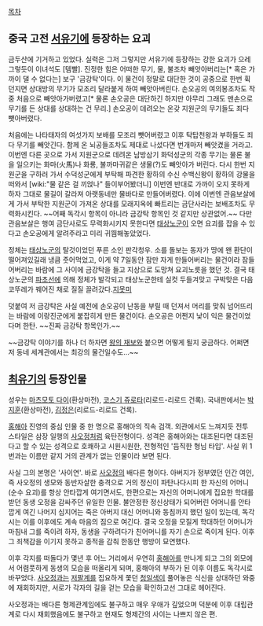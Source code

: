 [[목차]]
== 중국 고전 [[서유기]]에 등장하는 요괴 ==
금두산에 기거하고 있었다. 실력은 그저 그렇지만 서유기에 등장하는 강한 요괴가 으레 그렇듯이 이녀석도 [템빨]. 진정한 힘은 어떠한 무기, 물, 불조차 빼앗아버리는[* 혹은 가까이 댈 수 없다는] 보구 '금강탁'이다. 이 물건이 정말로 대단한 것이 공중으로 한번 휙 던지면 상대방의 무기가 모조리 달라붙게 하여 빼앗아버린다. 손오공의 여의봉조차도 작중 처음으로 빼앗아가버렸고[* 물론 손오공은 대단하긴 하지만 아무리 그래도 맨손으로 무기를 든 상대를 상대하는 건 무리.] 손오공이 데려오는 온갖 지원군의 무기들도 죄다 뺏아버렸다.

처음에는 나타태자의 여섯가지 보배를 모조리 뺏어버렸고 이후 탁탑천왕과 부하들도 죄다 무기를 빼앗긴다. 함께 온 뇌공들조차도 제대로 나섰다면 번개마저 빼앗겼을 거라고. 이번엔 다른 곳으로 가서 지원군으로 데려온 남방삼기 화덕성군의 각종 무기는 물론 불을 일으키는 화마(火馬)나 화룡, 불까마귀같은 생물(?)도 빼앗아가 버린다. 다시 한번 지원군을 구하러 가서 수덕성군에게 부탁해 파견한 황하의 수신 수백신왕이 황하의 강물을 떠와서 [wiki:"물 같은 걸 끼얹나" 들이부어봤더니] 이번엔 반대로 가까이 오지 못하게 하자 그대로 물길이 갈라져 아랫동네만 물바다로 만들어버렸다. 이에 이번엔 관음보살에게 가서 부탁한 지원군이 가져온 상대를 모래지옥에 빠트리는 금단사라는 보배조차도 무력화시킨다. ~~어째 독각시 항목이 아니라 금강탁 항목인 것 같지만 상관없어.~~ 다만 관음보살은 행여 금단사로도 무력화시키지 못한다면 [[태상노군]]이 오면 요괴를 잡을 수 있다고 손오공에게 알려주라고 미리 귀띔해놓았었다.

정체는 [[태상노군]]의 탈것이었던 푸른 소인 판각청우. 소를 돌보는 동자가 땅에 왠 환단이 떨어져있길래 냉큼 줏어먹었고, 이게 약 7일동안 잠만 자게 만들어버리는 물건이라 잠들어버리는 바람에 그 사이에 금강탁을 들고 지상으로 도망쳐 요괴노릇을 했던 것. 결국 태상노군의 [[파초선]]에 의해 정체가 발각되고 태상노군한테 실컷 두들겨맞고 구박맞은 다음 코뚜레가 꿰어진 채로 질질 끌려갔다.[[지못미]]

덧붙여 저 금강탁은 사실 예전에 손오공이 난동을 부릴 때 던져서 머리를 맞춰 넘어뜨리는 바람에 이랑진군에게 붙잡히게 만든 물건이다. 손오공은 어쩐지 낯이 익은 물건이었다며 한탄. ~~진짜 금강탁 항목인가.~~

~~금강탁 이야기를 하나 더 하자면 [[왕의 재보]]와 붙으면 어떻게 될지 궁금하다. 어쩌면 저 동네 세계관에서는 최강의 물건일수도...~~

== [[최유기]]의 등장인물 ==
성우는 [[마츠모토 다이]](환상마전), [[코스기 쥬로타]](리로드-리로드 건록). 국내판에서는 [[박조호|박지훈]](환상마전), [[김정은]](리로드-리로드 건록).

[[홍해아]] 진영의 중심 인물 중 한 명으로 홍해아의 직속 검객. 외관에서도 느껴지듯 전투 스타일은 삼장 일행의 [[사오정]]처럼 육탄전형이다. 성격은 홍해아와는 대조된다면 대조된다고 할 수 있는 성격으로 호쾌하고 시원시원한, 전형적인 '듬직한 형님 타입'. 사실 위 1번과는 이름만 같지 거의 관계가 없는 인물이라 보면 된다.

사실 그의 본명은 '사이연'. 바로 [[사오정]]의 배다른 형이다. 아버지가 정부였던 인간 여인, 즉 사오정의 생모와 동반자살한 충격으로 거의 정신이 파탄나다시피 한 자신의 어머니(순수 요괴)를 항상 안타깝게 여기면서도, 한편으로는 자신의 어머니에게 집요한 학대를 받던 동생 오정을 감싸주던 유일한 인물.
불안정한 정신상태가 되어버린 어머니를 안타깝게 여긴 나머지 심지어는 죽은 아버지 대신 어머니와 동침까지 했던 일이 있는데, 독각시는 이를 이후에도 계속 마음의 짐으로 여긴다.
결국 오정을 모질게 학대하던 어머니가 마침내 그를 죽이려 하자, 동생을 구하려다가 친어머니를 자기 손으로 죽이게 된다. 이후 그 죄책감을 이기지 못하고 종적을 감춰 한동안 행방이 묘연했다.

이후 각지를 떠돌다가 몇년 후 어느 거리에서 우연히 [[홍해아]]를 만나게 되고 그의 외모에서 어렴풋하게 동생의 모습을 떠올리게 되며, 홍해아의 부하가 된 이후 이름도 독각시로 바꾸었다. 
[[사오정]]과는 [[저팔계]]를 집요하게 쫓던 [[청일색]]이 풀어놓은 식신을 상대하던 와중에 재회하지만, 서로가 각자의 길을 걷는 모습을 확인하고선 그대로 헤어진다.

사오정과는 배다른 형제관계임에도 불구하고 매우 우애가 깊었으며 덕분에 이후 대립관계로 다시 재회했음에도 불구하고 현재도 형제간의 사이는 나쁘지 않은 편.
